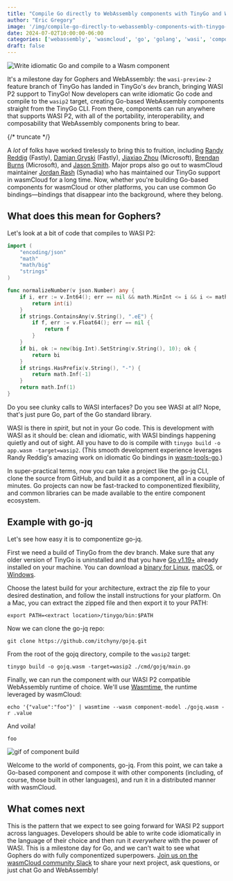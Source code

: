 ```yaml
---
title: "Compile Go directly to WebAssembly components with TinyGo and WASI P2"
author: "Eric Gregory"
image: '/img/compile-go-directly-to-webassembly-components-with-tinygo-and-wasip2.png'
date: 2024-07-02T10:00:00-06:00
categories: ['webassembly', 'wasmcloud', 'go', 'golang', 'wasi', 'components']
draft: false
---
```


![Write idiomatic Go and compile to a Wasm component](/img/compile-go-directly-to-webassembly-components-with-tinygo-and-wasip2.png)

It's a milestone day for Gophers and WebAssembly: the `wasi-preview-2` feature branch of TinyGo has landed in TinyGo's `dev` branch, bringing WASI P2 support to TinyGo! Now developers can write idiomatic Go code and compile to the `wasip2` target, creating Go-based WebAssembly components straight from the TinyGo CLI. From there, components can run anywhere that supports WASI P2, with all of the portability, interoperability, and composability that WebAssembly components bring to bear. 

{/* truncate */}

A *lot* of folks have worked tirelessly to bring this to fruition, including [Randy Reddig](https://github.com/ydnar) (Fastly), [Damian Gryski](https://github.com/dgryski) (Fastly), [Jiaxiao Zhou](https://github.com/Mossaka) (Microsoft), [Brendan Burns](https://github.com/brendandburns) (Microsoft), and [Jason Smith](https://github.com/omnide). Major props also go out to wasmCloud maintainer [Jordan Rash](https://github.com/jordan-rash) (Synadia) who has maintained our TinyGo support in wasmCloud for a long time. Now, whether you're building Go-based components for wasmCloud or other platforms, you can use common Go bindings&mdash;bindings that disappear into the background, where they belong.

## What does this mean for Gophers?

Let's look at a bit of code that compiles to WASI P2: 

```go
import (
	"encoding/json"
	"math"
	"math/big"
	"strings"
)

func normalizeNumber(v json.Number) any {
	if i, err := v.Int64(); err == nil && math.MinInt <= i && i <= math.MaxInt {
		return int(i)
	}
	if strings.ContainsAny(v.String(), ".eE") {
		if f, err := v.Float64(); err == nil {
			return f
		}
	}
	if bi, ok := new(big.Int).SetString(v.String(), 10); ok {
		return bi
	}
	if strings.HasPrefix(v.String(), "-") {
		return math.Inf(-1)
	}
	return math.Inf(1)
}
```

Do you see clunky calls to WASI interfaces? Do you see WASI at all? Nope, that's just pure Go, part of the Go standard library. 

WASI is there in *spirit*, but not in your Go code. This is development with WASI as it should be: clean and idiomatic, with WASI bindings happening quietly and out of sight. All you have to do is compile with `tinygo build -o app.wasm -target=wasip2`. (This smooth development experience leverages Randy Reddig's amazing work on idiomatic Go bindings in [wasm-tools-go](https://github.com/ydnar/wasm-tools-go).)

In super-practical terms, now you can take a project like the go-jq CLI, clone the source from GitHub, and build it as a component, all in a couple of minutes. Go projects can now be fast-tracked to componentized flexibility, and common libraries can be made available to the entire component ecosystem.

## Example with go-jq

Let's see how easy it is to componentize go-jq. 

First we need a build of TinyGo from the dev branch. Make sure that any older version of TinyGo is uninstalled and that you have [Go v1.19+](https://go.dev/doc/install) already installed on your machine. You can download a [binary for Linux](https://github.com/tinygo-org/tinygo/actions/workflows/linux.yml?query=branch%3Adev), [macOS](https://github.com/tinygo-org/tinygo/actions/workflows/build-macos.yml?query=branch%3Adev), or [Windows](https://github.com/tinygo-org/tinygo/actions/workflows/windows.yml?query=branch%3Adev). 

Choose the latest build for your architecture, extract the zip file to your desired destination, and follow the install instructions for your platform. On a Mac, you can extract the zipped file and then export it to your PATH:

```shell
export PATH=<extract location>/tinygo/bin:$PATH
```

Now we can clone the go-jq repo:

```shell
git clone https://github.com/itchyny/gojq.git
```

From the root of the gojq directory, compile to the `wasip2` target:

```shell
tinygo build -o gojq.wasm -target=wasip2 ./cmd/gojq/main.go
```
Finally, we can run the component with our WASI P2 compatible WebAssembly runtime of choice. We'll use [Wasmtime](https://github.com/bytecodealliance/wasmtime), the runtime leveraged by wasmCloud:

```shell
echo '{"value":"foo"}' | wasmtime --wasm component-model ./gojq.wasm -r .value
```

And voila! 

`foo`

![gif of component build](../../static/img/idiomatic-go-compiling-directly-to-WebAssembly-Components.gif)

Welcome to the world of components, go-jq. From this point, we can take a Go-based component and compose it with other components (including, of course, those built in other languages), and run it in a distributed manner with wasmCloud. 

## What comes next

This is the pattern that we expect to see going forward for WASI P2 support across languages. Developers should be able to write code idiomatically in the language of their choice and then run it *everywhere* with the power of WASI. This is a milestone day for Go, and we can't wait to see what Gophers do with fully componentized superpowers. [Join us on the wasmCloud community Slack](https://slack.wasmcloud.com/) to share your next project, ask questions, or just chat Go and WebAssembly!